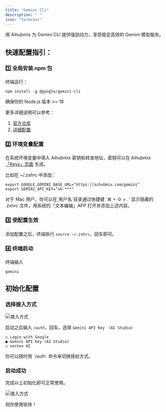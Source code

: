 ```yaml
---
title: "Gemini Cli"
description: " "
icon: "terminal"
---
```


用 Aihubmix 为 Gemini CLI 提供强劲动力，享受稳定高效的 Gemini 模型服务。

## 快速配置指引：

### 1️⃣ 全局安装 npm 包

终端运行：

```shell
npm install -g @google/gemini-cli
```

确保你的 Node.js 版本 \>= 18

更多详细说明可以参考：

1. [官方仓库](https://github.com/google-gemini/gemini-cli)
2. [详细配置](https://github.com/google-gemini/gemini-cli/blob/main/docs/cli/configuration.md)

### 2️⃣ 环境变量配置

在系统环境变量中填入 Aihubmix 密钥和转发地址，密钥可以在 Aihubmix [「Keys」页面](https://aihubmix.com/token) 生成。

比如在 ~/.zshrc 中添加：

```shell
export GOOGLE_GEMINI_BASE_URL="https://aihubmix.com/gemini"
export GEMINI_API_KEY="sk-***"
```

<Tip>
  对于 Mac 用户，你可以在`用户名`目录通过快捷键 `⌘ + ⇧ + .` 显示隐藏的 .zshrc 文件，用系统的「文本编辑」APP 打开并添加上述内容。
</Tip>

### 3️⃣ 使配置生效

添加配置之后，终端执行 `source ~/.zshrc`，回车即可。

### 4️⃣ 终端启动

终端输入

```shell
gemini
```

## 初始化配置

### 选择接入方式

![接入方式](/media/cn/gemini-cli-auth.png)

启动之后输入 `/auth`，回车，选择 `Gemini API Key （AI Studio）`

```shell
○ Login with Google
● Gemini API Key (AI Studio)
○ vertex AI
```

<Note>
  你可以随时用 `/auth` 命令来切换授权方式。
</Note>

### 启动成功

完成以上初始化即可正常使用。

![接入方式](/media/cn/gemini-cli-aihubmix.png)

祝你使用愉快！